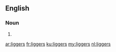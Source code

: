==English==

===Noun===
{{head|en|plural}}

# {{plural of|ligger|lang=en|nocat=1}}

[[ar:liggers]]
[[fr:liggers]]
[[ku:liggers]]
[[my:liggers]]
[[nl:liggers]]